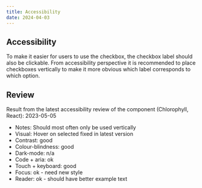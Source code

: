 ```yaml
---
title: Accessibility
date: 2024-04-03
---
```


## Accessibility

To make it easier for users to use the checkbox, the checkbox label should also be clickable.
From accessibility perspective it is recommended to place checkboxes vertically to make it more obvious which label corresponds to which option.

## Review
Result from the latest accessibility review of the component (Chlorophyll, React): 2023-05-05

- Notes: Should most often only be used vertically
- Visual: Hover on selected fixed in latest version
- Contrast: good
- Colour-blindness: good
- Dark-mode: n/a
- Code + aria: ok
- Touch + keyboard: good
- Focus: ok - need new style
- Reader: ok - should have better example text